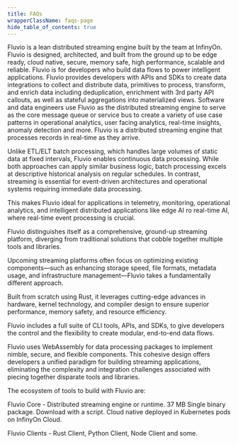 ```yaml
---
title: FAQs
wrapperClassName: faqs-page
hide_table_of_contents: true
---
```


<FAQBox title="What is Fluvio?">
  Fluvio is a lean distributed streaming engine built by the team at InfinyOn.
  Fluvio is designed, architected, and built from the ground up to be edge
  ready, cloud native, secure, memory safe, high performance, scalable and
  reliable.
</FAQBox>

<FAQBox title="Who is Fluvio for?">
  Fluvio is for developers who build data flows to power intelligent
  applications. Fluvio provides developers with APIs and SDKs to create data
  integrations to collect and distribute data, primitives to process,
  transform, and enrich data including deduplication, enrichment with 3rd party
  API callouts, as well as stateful aggregations into materialized views.
</FAQBox>

<FAQBox title="In what use cases and scenarios does Fluvio make developer workflows effective?">
  Software and data engineers use Fluvio as the distributed streaming engine to
  serve as the core message queue or service bus to create a variety of use
  case patterns in operational analytics, user facing analytics, real-time
  insights, anomaly detection and more.
</FAQBox>

<FAQBox title="How is this different from ETL/ELT/Batch processing tools?">
  Fluvio is a distributed streaming engine that processes records in real-time
  as they arrive.

  Unlike ETL/ELT batch processing, which handles large volumes of static data
  at fixed intervals, Fluvio enables continuous data processing. While both
  approaches can apply similar business logic, batch processing excels at
  descriptive historical analysis on regular schedules. In contrast, streaming
  is essential for event-driven architectures and operational systems requiring
  immediate data processing.

  This makes Fluvio ideal for applications in telemetry, monitoring,
  operational analytics, and intelligent distributed applications like edge AI
  ro real-time AI, where real-time event processing is crucial.
</FAQBox>

<FAQBox title="How does Fluvio differ from other streaming platforms?">
  Fluvio distinguishes itself as a comprehensive, ground-up streaming platform,
  diverging from traditional solutions that cobble together multiple tools and
  libraries.

  Upcoming streaming platforms often focus on optimizing existing
  components—such as enhancing storage speed, file formats, metadata usage, and
  infrastructure management—Fluvio takes a fundamentally different approach.

  Built from scratch using Rust, it leverages cutting-edge advances in
  hardware, kernel technology, and compiler design to ensure superior
  performance, memory safety, and resource efficiency.

  Fluvio includes a full suite of CLI tools, APIs, and SDKs, to give developers
  the control and the flexibility to create modular, end-to-end data flows.

  Fluvio uses WebAssembly for data processing packages to implement nimble,
  secure, and flexible components. This cohesive design offers developers a
  unified paradigm for building streaming applications, eliminating the
  complexity and integration challenges associated with piecing together
  disparate tools and libraries.
</FAQBox>

<FAQBox title="What are the core components of Fluvio?">
  The ecosystem of tools to build with Fluvio are:

  Fluvio Core - Distributed streaming engine or runtime. 37 MB Single binary
  package. Download with a script. Cloud native deployed in Kubernetes pods on
  InfinyOn Cloud.

  Fluvio Clients - Rust Client, Python Client, Node Client and some.
</FAQBox>

